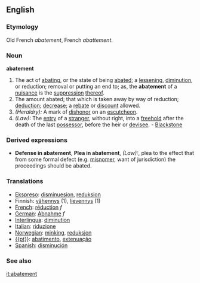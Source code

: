 ==English==
===Etymology===
Old French ''abatement'', French ''abattement''.

===Noun===
'''abatement'''

#The act of [[abating]], or the state of being [[abate]]d; a [[lessening]], [[diminution]], or reduction; removal or putting an end to; as, the '''abatement''' of a [[nuisance]] is the [[suppression]] [[thereof]].
#The amount abated; that which is taken away by way of reduction; [[deduction]]; [[decrease]]; a [[rebate]] or [[discount]] allowed.
#''(Heraldry):'' A mark of [[dishonor]] on an [[escutcheon]].
#''(Law):'' The [[entry]] of a [[stranger]], without right, into a [[freehold]] after the death of the last [[possessor]], before the heir or [[devisee]]. - [[Blackstone]]

===Derived expressions===
*'''Defense in abatement''', '''Plea in abatement''', ''(Law):'', plea to the effect that from some formal defect (e.g. [[misnomer]], want of jurisdiction) the proceedings should be abated.

===Translations===
*[[Ekspreso]]: [[disminuesion]], [[reduksion]]
*Finnish: [[vähennys]] (1), [[lievennys]] (1)
*[[French]]: [[réduction]] ''f''
*[[German]]: [[Abnahme]] ''f''
*[[Interlingua]]: [[diminution]]
*[[Italian]]: [[riduzione]]
*[[Norwegian]]: [[minking]], [[reduksjon]]
* [[{{pt}}]]: [[abatimento]], [[extenuação]]
*[[Spanish]]: [[disminución]]

===See also===
{{Wikisource1911Enc|Abatement}}

[[it:abatement]]